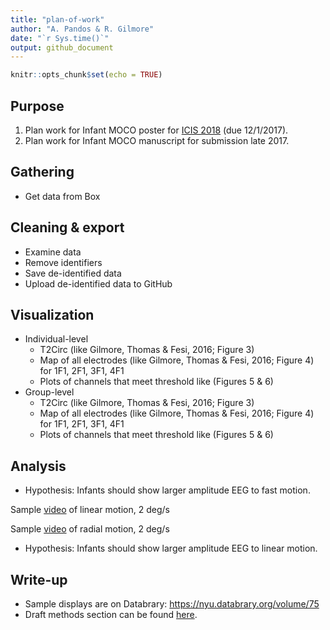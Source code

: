 ```yaml
---
title: "plan-of-work"
author: "A. Pandos & R. Gilmore"
date: "`r Sys.time()`"
output: github_document
---
```


```r
knitr::opts_chunk$set(echo = TRUE)
```

## Purpose

1. Plan work for Infant MOCO poster for [ICIS 2018](https://infantstudies.org/congress-2018/) (due 12/1/2017).
1. Plan work for Infant MOCO manuscript for submission late 2017.

## Gathering

- Get data from Box

## Cleaning & export

- Examine data
- Remove identifiers
- Save de-identified data
- Upload de-identified data to GitHub

## Visualization

- Individual-level
    - T2Circ (like Gilmore, Thomas & Fesi, 2016; Figure 3)
    - Map of all electrodes (like Gilmore, Thomas & Fesi, 2016; Figure 4) for 1F1, 2F1, 3F1, 4F1
    - Plots of channels that meet threshold like (Figures 5 & 6)
- Group-level
    - T2Circ (like Gilmore, Thomas & Fesi, 2016; Figure 3)
    - Map of all electrodes (like Gilmore, Thomas & Fesi, 2016; Figure 4) for 1F1, 2F1, 3F1, 4F1
    - Plots of channels that meet threshold like (Figures 5 & 6)

## Analysis

- Hypothesis: Infants should show larger amplitude EEG to fast motion.

Sample [video](https://nyu.databrary.org/slot/9825/-/asset/11635/download?inline=true) of linear motion, 2 deg/s
    
<!-- <video width="320" height="240" controls> -->
<!-- <source src="https://nyu.databrary.org/slot/9825/-/asset/11635/download?inline=true" type="video/mp4"> -->
<!-- Your browser does not support the video tag. -->
<!-- </video> -->

Sample [video](https://nyu.databrary.org/slot/9825/-/asset/11641/download?inline=true) of radial motion, 2 deg/s
    
<!-- <video width="320" height="240" controls> -->
<!-- <source src="https://nyu.databrary.org/slot/9825/-/asset/11641/download?inline=true" type="video/mp4"> -->
<!-- Your browser does not support the video tag. -->
<!-- </video> -->

- Hypothesis: Infants should show larger amplitude EEG to linear motion.

## Write-up

- Sample displays are on Databrary: <https://nyu.databrary.org/volume/75>
- Draft methods section can be found [here](moco-inf-2pat-lamrad-manuscript2016.md).

